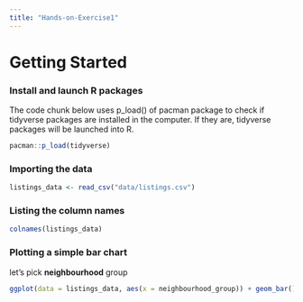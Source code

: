 ```yaml
---
title: "Hands-on-Exercise1"
---
```


# Getting Started

### Install and launch R packages

The code chunk below uses p_load() of pacman package to check if tidyverse packages are installed in the computer. If they are, tidyverse packages will be launched into R.

```r
pacman::p_load(tidyverse)
```

### Importing the data

```r
listings_data <- read_csv("data/listings.csv")
```

### Listing the column names

```r
colnames(listings_data)
```

### Plotting a simple bar chart

let's pick **neighbourhood** group

```r

ggplot(data = listings_data, aes(x = neighbourhood_group)) + geom_bar()
```
